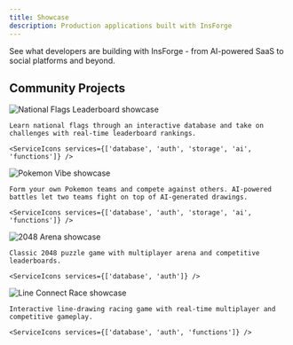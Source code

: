 ```yaml
---
title: Showcase
description: Production applications built with InsForge
---
```



See what developers are building with InsForge - from AI-powered SaaS to social platforms and beyond.

## Community Projects

<CardGroup cols={2}>
  <Card title="National Flags Leaderboard" icon="flag" href="https://national-flags.lovable.app/">
    <div style={{maxHeight: '192px', height: '192px', overflow: 'hidden', borderRadius: '0.5rem', pointerEvents: 'none'}}>
      <img src="/showcase/national-flags.png" style={{width: '100%', height: '192px', objectFit: 'cover', pointerEvents: 'none'}} alt="National Flags Leaderboard showcase" />
    </div>

    Learn national flags through an interactive database and take on challenges with real-time leaderboard rankings.

    <ServiceIcons services={['database', 'auth', 'storage', 'ai', 'functions']} />
  </Card>

  <Card title="Pokemon Vibe" icon="wand-magic-sparkles" href="https://pokemon-vibe.lovable.app/">
    <div style={{maxHeight: '192px', height: '192px', overflow: 'hidden', borderRadius: '0.5rem', pointerEvents: 'none'}}>
      <img src="/showcase/pokemon-vibe.png" style={{width: '100%', height: '192px', objectFit: 'cover', pointerEvents: 'none'}} alt="Pokemon Vibe showcase" />
    </div>

    Form your own Pokemon teams and compete against others. AI-powered battles let two teams fight on top of AI-generated drawings.

    <ServiceIcons services={['database', 'auth', 'storage', 'ai', 'functions']} />
  </Card>

  <Card title="2048 Arena" icon="gamepad" href="https://insforge-2048-arena.netlify.app/">
    <div style={{maxHeight: '192px', height: '192px', overflow: 'hidden', borderRadius: '0.5rem', pointerEvents: 'none'}}>
      <img src="/showcase/2048-arena.png" style={{width: '100%', height: '192px', objectFit: 'cover', pointerEvents: 'none'}} alt="2048 Arena showcase" />
    </div>

    Classic 2048 puzzle game with multiplayer arena and competitive leaderboards.

    <ServiceIcons services={['database', 'auth']} />
  </Card>

  <Card title="Line Connect Race" icon="route" href="https://line-connect-race.vercel.app/">
    <div style={{maxHeight: '192px', height: '192px', overflow: 'hidden', borderRadius: '0.5rem', pointerEvents: 'none'}}>
      <img src="/showcase/line-connect-race.png" style={{width: '100%', height: '192px', objectFit: 'cover', pointerEvents: 'none'}} alt="Line Connect Race showcase" />
    </div>

    Interactive line-drawing racing game with real-time multiplayer and competitive gameplay.

    <ServiceIcons services={['database', 'auth', 'functions']} />
  </Card>
</CardGroup>
